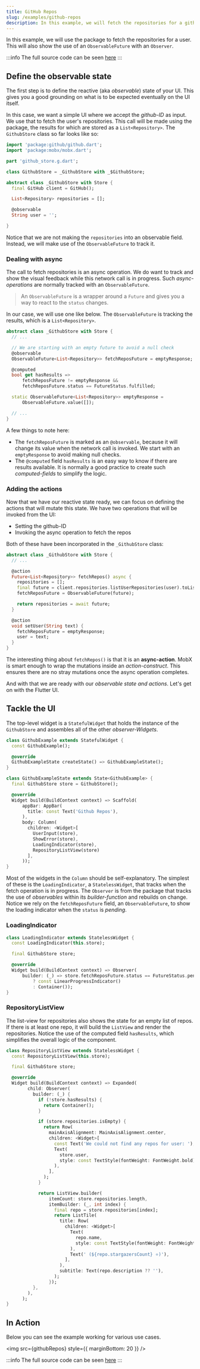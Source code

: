 ```yaml
---
title: GitHub Repos
slug: /examples/github-repos
description: In this example, we will fetch the repositories for a github user. This will also show the use of an ObservableFuture with an Observer.
---
```



In this example, we will use the <PubBadge name="github" /> package to fetch the repositories for a user. This will also show the use of an `ObservableFuture` with an `Observer`.

:::info
The full source code can be seen [here](https://github.com/mobxjs/mobx.dart/tree/master/mobx_examples/lib/github)
:::

## Define the observable state

The first step is to define the reactive (aka _observable_) state of your UI. This gives you a good grounding on what is to be expected eventually on the UI itself.

In this case, we want a simple UI where we accept the _github-ID_ as input. We use that to fetch the user's repositories. This call will be made using the <PubBadge name="github" /> package, the results for which are stored as a `List<Repository>`. The `GithubStore` class so far looks like so:

```dart
import 'package:github/github.dart';
import 'package:mobx/mobx.dart';

part 'github_store.g.dart';

class GithubStore = _GithubStore with _$GithubStore;

abstract class _GithubStore with Store {
  final GitHub client = GitHub();

  List<Repository> repositories = [];

  @observable
  String user = '';

}

```

Notice that we are not making the `repositories` into an observable field. Instead, we will make use of the `ObservableFuture` to track it.

### Dealing with async

The call to fetch repositories is an async operation. We do want to track and show the visual feedback while this network call is in progress. Such _async-operations_ are normally tracked with an `ObservableFuture`.

> An `ObservableFuture` is a wrapper around a `Future` and gives you a way to react to the `status` changes.

In our case, we will use one like below. The `ObservableFuture` is tracking the results, which is a `List<Repository>`.

```dart
abstract class _GithubStore with Store {
  // ...

  // We are starting with an empty future to avoid a null check
  @observable
  ObservableFuture<List<Repository>> fetchReposFuture = emptyResponse;

  @computed
  bool get hasResults =>
      fetchReposFuture != emptyResponse &&
      fetchReposFuture.status == FutureStatus.fulfilled;

  static ObservableFuture<List<Repository>> emptyResponse =
      ObservableFuture.value([]);

  // ...
}

```

A few things to note here:

- The `fetchReposFuture` is marked as an `@observable`, because it will change its value when the network call is invoked. We start with an `emptyResponse` to avoid making null checks.
- The `@computed` field `hasResults` is an easy way to know if there are results available. It is normally a good practice to create such _computed-fields_ to simplify the logic.

### Adding the actions

Now that we have our reactive state ready, we can focus on defining the actions that will mutate this state. We have two operations that will be invoked from the UI:

- Setting the github-ID
- Invoking the async operation to fetch the repos

Both of these have been incorporated in the `_GithubStore` class:

```dart
abstract class _GithubStore with Store {
  // ...

  @action
  Future<List<Repository>> fetchRepos() async {
    repositories = [];
    final future = client.repositories.listUserRepositories(user).toList();
    fetchReposFuture = ObservableFuture(future);

    return repositories = await future;
  }

  @action
  void setUser(String text) {
    fetchReposFuture = emptyResponse;
    user = text;
  }
}

```

The interesting thing about `fetchRepos()` is that it is an **async-action**. MobX is smart enough to wrap the mutations inside an _action-construct_. This ensures there are no stray mutations once the async operation completes.

And with that we are ready with our _observable state and actions_. Let's get on with the Flutter UI.

## Tackle the UI

The top-level widget is a `StatefulWidget` that holds the instance of the `GithubStore` and assembles all of the other _observer-Widgets_.

```dart
class GithubExample extends StatefulWidget {
  const GithubExample();

  @override
  GithubExampleState createState() => GithubExampleState();
}

class GithubExampleState extends State<GithubExample> {
  final GithubStore store = GithubStore();

  @override
  Widget build(BuildContext context) => Scaffold(
      appBar: AppBar(
        title: const Text('Github Repos'),
      ),
      body: Column(
        children: <Widget>[
          UserInput(store),
          ShowError(store),
          LoadingIndicator(store),
          RepositoryListView(store)
        ],
      ));
}

```

Most of the widgets in the `Column` should be self-explanatory. The simplest of these is the `LoadingIndicator`, a `StatelessWidget`, that tracks when the fetch operation is in progress. The `Observer` is from the <PubBadge name="flutter_mobx" /> package that tracks the use of _observables_ within its _builder-function_ and rebuilds on change. Notice we rely on the `fetchReposFuture` field, an `ObservableFuture`, to show the loading indicator when the `status` is _pending_.

### LoadingIndicator

```dart
class LoadingIndicator extends StatelessWidget {
  const LoadingIndicator(this.store);

  final GithubStore store;

  @override
  Widget build(BuildContext context) => Observer(
      builder: (_) => store.fetchReposFuture.status == FutureStatus.pending
          ? const LinearProgressIndicator()
          : Container());
}

```

### RepositoryListView

The list-view for repositories also shows the state for an empty list of repos. If there is at least one repo, it will build the `ListView` and render the repositories. Notice the use of the computed field `hasResults`, which simplifies the overall logic of the component.

```dart
class RepositoryListView extends StatelessWidget {
  const RepositoryListView(this.store);

  final GithubStore store;

  @override
  Widget build(BuildContext context) => Expanded(
        child: Observer(
          builder: (_) {
            if (!store.hasResults) {
              return Container();
            }

            if (store.repositories.isEmpty) {
              return Row(
                mainAxisAlignment: MainAxisAlignment.center,
                children: <Widget>[
                  const Text('We could not find any repos for user: '),
                  Text(
                    store.user,
                    style: const TextStyle(fontWeight: FontWeight.bold),
                  ),
                ],
              );
            }

            return ListView.builder(
                itemCount: store.repositories.length,
                itemBuilder: (_, int index) {
                  final repo = store.repositories[index];
                  return ListTile(
                    title: Row(
                      children: <Widget>[
                        Text(
                          repo.name,
                          style: const TextStyle(fontWeight: FontWeight.bold),
                        ),
                        Text(' (${repo.stargazersCount} ⭐️)'),
                      ],
                    ),
                    subtitle: Text(repo.description ?? ''),
                  );
                });
          },
        ),
      );
}

```

## In Action

Below you can see the example working for various use cases.


<img src={githubRepos} style={{ marginBottom: 20 }} />

:::info
The full source code can be seen [here](https://github.com/mobxjs/mobx.dart/tree/master/mobx_examples/lib/github)
:::
